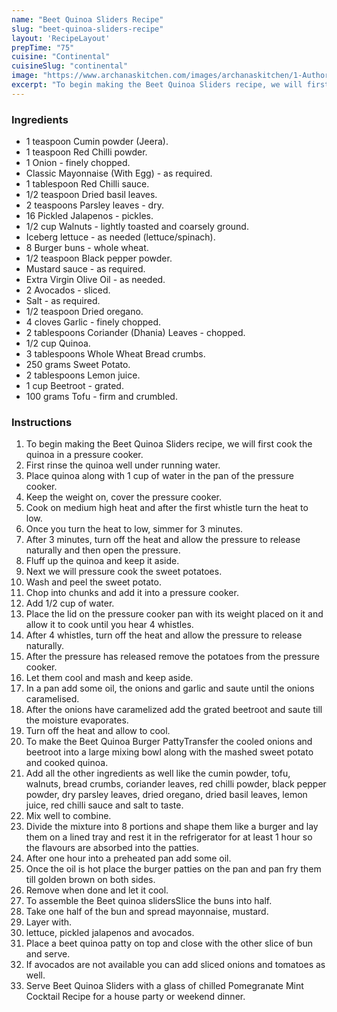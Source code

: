---
name: "Beet Quinoa Sliders Recipe"
slug: "beet-quinoa-sliders-recipe"
layout: 'RecipeLayout'
prepTime: "75"
cuisine: "Continental"
cuisineSlug: "continental"
image: "https://www.archanaskitchen.com/images/archanaskitchen/1-Author/Gauravi_Vinay/BeetQuinoa__sliders.jpg"
excerpt: "To begin making the Beet Quinoa Sliders recipe, we will first cook the quinoa in a pressure cooker"
---

### Ingredients

- 1 teaspoon Cumin powder (Jeera).
- 1 teaspoon Red Chilli powder.
- 1 Onion - finely chopped.
- Classic Mayonnaise (With Egg) - as required.
- 1 tablespoon Red Chilli sauce.
- 1/2 teaspoon Dried basil leaves.
- 2 teaspoons Parsley leaves - dry.
- 16 Pickled Jalapenos - pickles.
- 1/2 cup Walnuts - lightly toasted and coarsely ground.
- Iceberg lettuce - as needed (lettuce/spinach).
- 8 Burger buns - whole wheat.
- 1/2 teaspoon Black pepper powder.
- Mustard sauce - as required.
- Extra Virgin Olive Oil - as needed.
- 2 Avocados - sliced.
- Salt - as required.
- 1/2 teaspoon Dried oregano.
- 4 cloves Garlic - finely chopped.
- 2 tablespoons Coriander (Dhania) Leaves - chopped.
- 1/2 cup Quinoa.
- 3 tablespoons Whole Wheat Bread crumbs.
- 250 grams Sweet Potato.
- 2 tablespoons Lemon juice.
- 1 cup Beetroot - grated.
- 100 grams Tofu - firm and crumbled.

### Instructions

1. To begin making the Beet Quinoa Sliders recipe, we will first cook the quinoa in a pressure cooker.
1. First rinse the quinoa well under running water.
1. Place quinoa along with 1 cup of water in the pan of the pressure cooker.
1. Keep the weight on, cover the pressure cooker.
1. Cook on medium high heat and after the first whistle turn the heat to low.
1. Once you turn the heat to low, simmer for 3 minutes.
1. After 3 minutes, turn off the heat and allow the pressure to release naturally and then open the pressure.
1. Fluff up the quinoa and keep it aside.
1. Next we will pressure cook the sweet potatoes.
1. Wash and peel the sweet potato.
1. Chop into chunks and add it into a pressure cooker.
1. Add 1/2 cup of water.
1. Place the lid on the pressure cooker pan with its weight placed on it and allow it to cook until you hear 4 whistles.
1. After 4 whistles, turn off the heat and allow the pressure to release naturally.
1. After the pressure has released remove the potatoes from the pressure cooker.
1. Let them cool and mash and keep aside.
1. In a pan add some oil, the onions and garlic and saute until the onions caramelised.
1. After the onions have caramelized add the grated beetroot and saute till the moisture evaporates.
1. Turn off the heat and allow to cool.
1. To make the Beet Quinoa Burger PattyTransfer the cooled onions and beetroot into a large mixing bowl along with the mashed sweet potato and cooked quinoa.
1. Add all the other ingredients as well like the cumin powder, tofu, walnuts, bread crumbs, coriander leaves, red chilli powder, black pepper powder, dry parsley leaves, dried oregano, dried basil leaves, lemon juice, red chilli sauce and salt to taste.
1. Mix well to combine.
1. Divide the mixture into 8 portions and shape them like a burger and lay them on a lined tray and rest it in the refrigerator for at least 1 hour so the flavours are absorbed into the patties.
1. After one hour into a preheated pan add some oil.
1. Once the oil is hot place the burger patties on the pan and pan fry them till golden brown on both sides.
1. Remove when done and let it cool.
1. To assemble the Beet quinoa slidersSlice the buns into half.
1. Take one half of the bun and spread mayonnaise, mustard.
1. Layer with.
1. lettuce, pickled jalapenos and avocados.
1. Place a beet quinoa patty on top and close with the other slice of bun and serve.
1. If avocados are not available you can add sliced onions and tomatoes as well.
1. Serve Beet Quinoa Sliders with a glass of chilled Pomegranate Mint Cocktail Recipe for a house party or weekend dinner.
